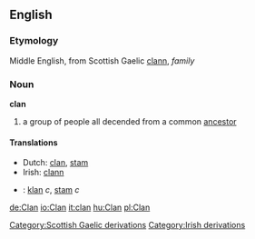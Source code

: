 {{wikipedia}}
==English==
===Etymology===
Middle English, from Scottish Gaelic [[clann]], ''family''
===Noun===
'''clan'''

#a group of people all decended from a common [[ancestor]]

====Translations====
* Dutch: [[clan]], [[stam]]
* Irish: [[clann]]
*{{sv}}: [[klan]] ''c'', [[stam]] ''c''

[[Category:Scottish Gaelic derivations]]
[[Category:Irish derivations]]

[[de:Clan]]
[[io:Clan]]
[[it:clan]]
[[hu:Clan]]
[[pl:Clan]]